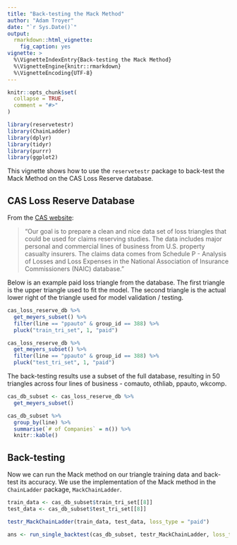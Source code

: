 ```yaml
---
title: "Back-testing the Mack Method"
author: "Adam Troyer"
date: "`r Sys.Date()`"
output: 
  rmarkdown::html_vignette:
    fig_caption: yes
vignette: >
  %\VignetteIndexEntry{Back-testing the Mack Method}
  %\VignetteEngine{knitr::rmarkdown}
  %\VignetteEncoding{UTF-8}
---
```


```r
knitr::opts_chunk$set(
  collapse = TRUE,
  comment = "#>"
)

library(reservetestr)
library(ChainLadder)
library(dplyr)
library(tidyr)
library(purrr)
library(ggplot2)

```

This vignette shows how to use the `reservetestr` package to back-test the Mack Method on the CAS Loss Reserve database. 

## CAS Loss Reserve Database

From the [CAS website](http://www.casact.org/research/index.cfm?fa=loss_reserves_data):

> "Our goal is to prepare a clean and nice data set of loss triangles that could be used for claims reserving studies.
The data includes major personal and commercial lines of business from U.S. property casualty insurers.
The claims data comes from Schedule P - Analysis of Losses and Loss Expenses
in the National Association of Insurance Commissioners (NAIC) database."

Below is an example paid loss triangle from the database. The first triangle is the upper triangle used to fit the model. The second triangle is the actual lower right of the triangle used for model validation / testing.

```r
cas_loss_reserve_db %>%
  get_meyers_subset() %>%
  filter(line == "ppauto" & group_id == 388) %>%
  pluck("train_tri_set", 1, "paid")
```

```r
cas_loss_reserve_db %>%
  get_meyers_subset() %>%
  filter(line == "ppauto" & group_id == 388) %>%
  pluck("test_tri_set", 1, "paid")
```

The back-testing results use a subset of the full database, resulting in 50 triangles across four lines of business - comauto, othliab, ppauto, wkcomp.

```r
cas_db_subset <- cas_loss_reserve_db %>%
  get_meyers_subset()

cas_db_subset %>%
  group_by(line) %>%
  summarise(`# of Companies` = n()) %>%
  knitr::kable()
```

## Back-testing

Now we can run the Mack method on our triangle training data and back-test its accuracy. We use the implementation of the Mack method in the `ChainLadder` package, `MackChainLadder`.


```r


train_data <- cas_db_subset$train_tri_set[[8]]
test_data <- cas_db_subset$test_tri_set[[8]]

testr_MackChainLadder(train_data, test_data, loss_type = "paid")

ans <- run_single_backtest(cas_db_subset, testr_MackChainLadder, loss_type_to_backtest = "paid", method_label = "mack_paid")
  

```



